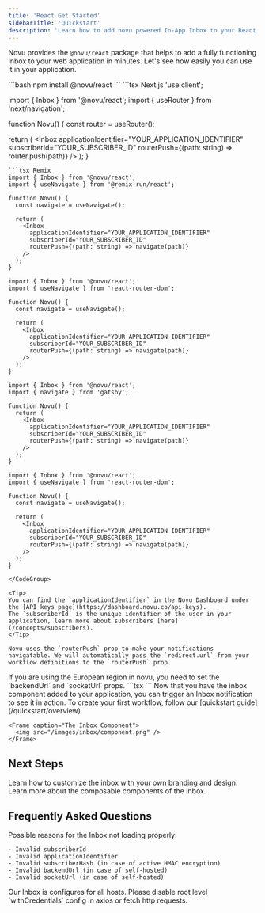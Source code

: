 ```yaml
---
title: 'React Get Started'
sidebarTitle: 'Quickstart'
description: 'Learn how to add novu powered In-App Inbox to your React app'
---
```


Novu provides the `@novu/react` package that helps to add a fully functioning Inbox to your web application in minutes. Let's see how easily you can use it in your application.

<Steps>
  <Step title="Install the Inbox package">
```bash
npm install @novu/react
```
  </Step>
  <Step title="Add the inbox code to your react file">
    <CodeGroup>
```tsx Next.js
'use client';

import { Inbox } from '@novu/react';
import { useRouter } from 'next/navigation';

function Novu() {
  const router = useRouter();

  return (
    <Inbox
      applicationIdentifier="YOUR_APPLICATION_IDENTIFIER"
      subscriberId="YOUR_SUBSCRIBER_ID"
      routerPush={(path: string) =>  router.push(path)}
    />
  );
}
```
```tsx Remix
import { Inbox } from '@novu/react';
import { useNavigate } from '@remix-run/react';

function Novu() {
  const navigate = useNavigate();

  return (
    <Inbox
      applicationIdentifier="YOUR_APPLICATION_IDENTIFIER"
      subscriberId="YOUR_SUBSCRIBER_ID"
      routerPush={(path: string) => navigate(path)}
    />
  );
}
```
```tsx React Router
import { Inbox } from '@novu/react';
import { useNavigate } from 'react-router-dom';

function Novu() {
  const navigate = useNavigate();

  return (
    <Inbox
      applicationIdentifier="YOUR_APPLICATION_IDENTIFIER"
      subscriberId="YOUR_SUBSCRIBER_ID"
      routerPush={(path: string) => navigate(path)}
    />
  );
}
```
```tsx Gatsby
import { Inbox } from '@novu/react';
import { navigate } from 'gatsby';

function Novu() {
  return (
    <Inbox
      applicationIdentifier="YOUR_APPLICATION_IDENTIFIER"
      subscriberId="YOUR_SUBSCRIBER_ID"
      routerPush={(path: string) => navigate(path)}
    />
  );
}
```
```tsx Create React App
import { Inbox } from '@novu/react';
import { useNavigate } from 'react-router-dom';

function Novu() {
  const navigate = useNavigate();

  return (
    <Inbox
      applicationIdentifier="YOUR_APPLICATION_IDENTIFIER"
      subscriberId="YOUR_SUBSCRIBER_ID"
      routerPush={(path: string) => navigate(path)}
    />
  );
}
```
    </CodeGroup>

    <Tip>
    You can find the `applicationIdentifier` in the Novu Dashboard under the [API keys page](https://dashboard.novu.co/api-keys).
    The `subscriberId` is the unique identifier of the user in your application, learn more about subscribers [here](/concepts/subscribers).
    </Tip>

    Novu uses the `routerPush` prop to make your notifications navigatable. We will automatically pass the `redirect.url` from your workflow definitions to the `routerPush` prop.

  <Accordion title="European Region Instructions">
       If you are using the European region in novu, you need to set the `backendUrl` and `socketUrl` props.
    ```tsx
    <Inbox
      applicationIdentifier="YOUR_APPLICATION_IDENTIFIER"
      subscriberId="YOUR_SUBSCRIBER_ID"
      backendUrl="https://eu.api.novu.co"
      socketUrl="https://eu.ws.novu.co"
    />
    ```
  </Accordion>
  </Step>
  <Step title="Trigger a notification">
    Now that you have the inbox component added to your application, you can trigger an Inbox notification to see it in action.
    To create your first workflow, follow our [quickstart guide](/quickstart/overview).

    <Frame caption="The Inbox Component">
      <img src="/images/inbox/component.png" />
    </Frame>
  </Step>
</Steps>

## Next Steps

<CardGroup cols={2}>
  <Card title="Customize the inbox" href="/inbox/react/styling">
    Learn how to customize the inbox with your own branding and design.
  </Card>
  <Card
    title="Learn the components"
    href="/inbox/react/components/overview"
  >
    Learn more about the composable components of the inbox.
  </Card>
</CardGroup>

## Frequently Asked Questions

<AccordionGroup>
  <Accordion title="The Inbox is not loading properly.">

Possible reasons for the Inbox not loading properly:

    - Invalid subscriberId
    - Invalid applicationIdentifier
    - Invalid subscriberHash (in case of active HMAC encryption)
    - Invalid backendUrl (in case of self-hosted)
    - Invalid socketUrl (in case of self-hosted)

  </Accordion>

  <Accordion title="How to fix CORS error with Inbox?">
  Our Inbox is configures for all hosts. Please disable root level `withCredentials` config in axios or fetch http requests.

  </Accordion>
</AccordionGroup>
